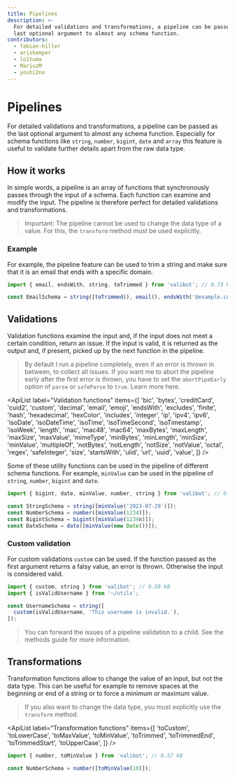 ```yaml
---
title: Pipelines
description: >-
  For detailed validations and transformations, a pipeline can be passed as the
  last optional argument to almost any schema function.
contributors:
  - fabian-hiller
  - ariskemper
  - lo1tuma
  - MariuzM
  - yoshi2no
---
```



# Pipelines

For detailed validations and transformations, a pipeline can be passed as the last optional argument to almost any schema function. Especially for schema functions like <Link href="/api/string/">`string`</Link>, <Link href="/api/number/">`number`</Link>, <Link href="/api/bigint/">`bigint`</Link>, <Link href="/api/date/">`date`</Link> and <Link href="/api/array/">`array`</Link> this feature is useful to validate further details apart from the raw data type.

## How it works

In simple words, a pipeline is an array of functions that synchronously passes through the input of a schema. Each function can examine and modify the input. The pipeline is therefore perfect for detailed validations and transformations.

> Important: The pipeline cannot be used to change the data type of a value. For this, the <Link href="/api/transform/">`transform`</Link> method must be used explicitly.

### Example

For example, the pipeline feature can be used to trim a string and make sure that it is an email that ends with a specific domain.

```ts
import { email, endsWith, string, toTrimmed } from 'valibot'; // 0.73 kB

const EmailSchema = string([toTrimmed(), email(), endsWith('@example.com')]);
```

## Validations

Validation functions examine the input and, if the input does not meet a certain condition, return an issue. If the input is valid, it is returned as the output and, if present, picked up by the next function in the pipeline.

> By default I run a pipeline completely, even if an error is thrown in between, to collect all issues. If you want me to abort the pipeline early after the first error is thrown, you have to set the `abortPipeEarly` option of <Link href="/api/parse/">`parse`</Link> or <Link href="/api/safeParse/">`safeParse`</Link> to `true`. Learn more <Link href="/guides/parse-data/#abort-early">here</Link>.

<ApiList
  label="Validation functions"
  items={[
    'bic',
    'bytes',
    'creditCard',
    'cuid2',
    'custom',
    'decimal',
    'email',
    'emoji',
    'endsWith',
    'excludes',
    'finite',
    'hash',
    'hexadecimal',
    'hexColor',
    'includes',
    'integer',
    'ip',
    'ipv4',
    'ipv6',
    'isoDate',
    'isoDateTime',
    'isoTime',
    'isoTimeSecond',
    'isoTimestamp',
    'isoWeek',
    'length',
    'mac',
    'mac48',
    'mac64',
    'maxBytes',
    'maxLength',
    'maxSize',
    'maxValue',
    'mimeType',
    'minBytes',
    'minLength',
    'minSize',
    'minValue',
    'multipleOf',
    'notBytes',
    'notLength',
    'notSize',
    'notValue',
    'octal',
    'regex',
    'safeInteger',
    'size',
    'startsWith',
    'ulid',
    'url',
    'uuid',
    'value',
  ]}
/>

Some of these utility functions can be used in the pipeline of different schema functions. For example, <Link href="/api/minValue/">`minValue`</Link> can be used in the pipeline of <Link href="/api/string/">`string`</Link>, <Link href="/api/number/">`number`</Link>, <Link href="/api/bigint/">`bigint`</Link> and <Link href="/api/date/">`date`</Link>.

```ts
import { bigint, date, minValue, number, string } from 'valibot'; // 0.71 kB

const StringSchema = string([minValue('2023-07-29')]);
const NumberSchema = number([minValue(1234)]);
const BigintSchema = bigint([minValue(1234n)]);
const DateSchema = date([minValue(new Date())]);
```

### Custom validation

For custom validations <Link href="/api/custom/">`custom`</Link> can be used. If the function passed as the first argument returns a falsy value, an error is thrown. Otherwise the input is considered valid.

```ts
import { custom, string } from 'valibot'; // 0.59 kB
import { isValidUsername } from '~/utils';

const UsernameSchema = string([
  custom(isValidUsername, 'This username is invalid.'),
]);
```

> You can forward the issues of a pipeline validation to a child. See the <Link href="/guides/methods/#forward">methods</Link> guide for more information.

## Transformations

Transformation functions allow to change the value of an input, but not the data type. This can be useful for example to remove spaces at the beginning or end of a string or to force a minimum or maximum value.

> If you also want to change the data type, you must explicitly use the <Link href="/api/transform/">`transform`</Link> method.

<ApiList
  label="Transformation functions"
  items={[
    'toCustom',
    'toLowerCase',
    'toMaxValue',
    'toMinValue',
    'toTrimmed',
    'toTrimmedEnd',
    'toTrimmedStart',
    'toUpperCase',
  ]}
/>

```ts
import { number, toMinValue } from 'valibot'; // 0.57 kB

const NumberSchema = number([toMinValue(10)]);
```
